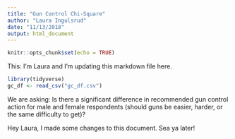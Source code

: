 ```yaml
---
title: "Gun Control Chi-Square"
author: "Laura Ingulsrud"
date: "11/13/2018"
output: html_document
---
```


```r
knitr::opts_chunk$set(echo = TRUE)
```

This: I'm Laura and I'm updating this markdown file here.

```r

library(tidyverse)
gc_df <- read_csv("gc_df.csv")

```

We are asking: Is there a significant difference in recommended gun control action for male and female respondents (should guns be easier, harder, or the same difficulty to get)?


Hey Laura, I made some changes to this document. Sea ya later!
